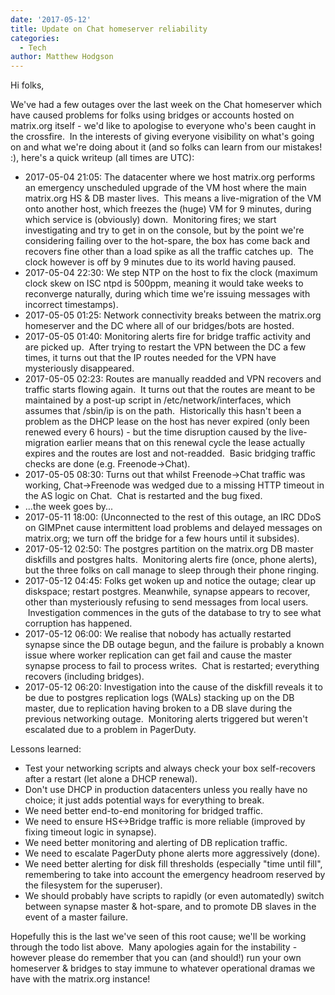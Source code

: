 ```yaml
---
date: '2017-05-12'
title: Update on Chat homeserver reliability
categories:
  - Tech
author: Matthew Hodgson
---
```


Hi folks,

We've had a few outages over the last week on the Chat homeserver which have caused problems for folks using bridges or accounts hosted on matrix.org itself - we'd like to apologise to everyone who's been caught in the crossfire.  In the interests of giving everyone visibility on what's going on and what we're doing about it (and so folks can learn from our mistakes! :), here's a quick writeup (all times are UTC):
<ul>
 	<li>2017-05-04 21:05: The datacenter where we host matrix.org performs an emergency unscheduled upgrade of the VM host where the main matrix.org HS &amp; DB master lives.  This means a live-migration of the VM onto another host, which freezes the (huge) VM for 9 minutes, during which service is (obviously) down.  Monitoring fires; we start investigating and try to get in on the console, but by the point we're considering failing over to the hot-spare, the box has come back and recovers fine other than a load spike as all the traffic catches up.  The clock however is off by 9 minutes due to its world having paused.</li>
 	<li>2017-05-04 22:30: We step NTP on the host to fix the clock (maximum clock skew on ISC ntpd is 500ppm, meaning it would take weeks to reconverge naturally, during which time we're issuing messages with incorrect timestamps).</li>
 	<li>2017-05-05 01:25: Network connectivity breaks between the matrix.org homeserver and the DC where all of our bridges/bots are hosted.</li>
 	<li>2017-05-05 01:40: Monitoring alerts fire for bridge traffic activity and are picked up.  After trying to restart the VPN between the DC a few times, it turns out that the IP routes needed for the VPN have mysteriously disappeared.</li>
 	<li>2017-05-05 02:23: Routes are manually readded and VPN recovers and traffic starts flowing again.  It turns out that the routes are meant to be maintained by a post-up script in /etc/network/interfaces, which assumes that /sbin/ip is on the path.  Historically this hasn't been a problem as the DHCP lease on the host has never expired (only been renewed every 6 hours) - but the time disruption caused by the live-migration earlier means that on this renewal cycle the lease actually expires and the routes are lost and not-readded.  Basic bridging traffic checks are done (e.g. Freenode-&gt;Chat).</li>
 	<li>2017-05-05 08:30: Turns out that whilst Freenode-&gt;Chat traffic was working, Chat-&gt;Freenode was wedged due to a missing HTTP timeout in the AS logic on Chat.  Chat is restarted and the bug fixed.</li>
 	<li>...the week goes by...</li>
 	<li>2017-05-11 18:00: (Unconnected to the rest of this outage, an IRC DDoS on GIMPnet cause intermittent load problems and delayed messages on matrix.org; we turn off the bridge for a few hours until it subsides).</li>
 	<li>2017-05-12 02:50: The postgres partition on the matrix.org DB master diskfills and postgres halts.  Monitoring alerts fire (once, phone alerts), but the three folks on call manage to sleep through their phone ringing.</li>
 	<li>2017-05-12 04:45: Folks get woken up and notice the outage; clear up diskspace; restart postgres. Meanwhile, synapse appears to recover, other than mysteriously refusing to send messages from local users.  Investigation commences in the guts of the database to try to see what corruption has happened.</li>
 	<li>2017-05-12 06:00: We realise that nobody has actually restarted synapse since the DB outage begun, and the failure is probably a known issue where worker replication can get fail and cause the master synapse process to fail to process writes.  Chat is restarted; everything recovers (including bridges).</li>
 	<li>2017-05-12 06:20: Investigation into the cause of the diskfill reveals it to be due to postgres replication logs (WALs) stacking up on the DB master, due to replication having broken to a DB slave during the previous networking outage.  Monitoring alerts triggered but weren't escalated due to a problem in PagerDuty.</li>
</ul>
Lessons learned:
<ul>
 	<li>Test your networking scripts and always check your box self-recovers after a restart (let alone a DHCP renewal).</li>
 	<li>Don't use DHCP in production datacenters unless you really have no choice; it just adds potential ways for everything to break.</li>
 	<li>We need better end-to-end monitoring for bridged traffic.</li>
 	<li>We need to ensure HS&lt;-&gt;Bridge traffic is more reliable (improved by fixing timeout logic in synapse).</li>
 	<li>We need better monitoring and alerting of DB replication traffic.</li>
 	<li>We need to escalate PagerDuty phone alerts more aggressively (done).</li>
 	<li>We need better alerting for disk fill thresholds (especially "time until fill", remembering to take into account the emergency headroom reserved by the filesystem for the superuser).</li>
 	<li>We should probably have scripts to rapidly (or even automatedly) switch between synapse master &amp; hot-spare, and to promote DB slaves in the event of a master failure.</li>
</ul>
Hopefully this is the last we've seen of this root cause; we'll be working through the todo list above.  Many apologies again for the instability - however please do remember that you can (and should!) run your own homeserver &amp; bridges to stay immune to whatever operational dramas we have with the matrix.org instance!